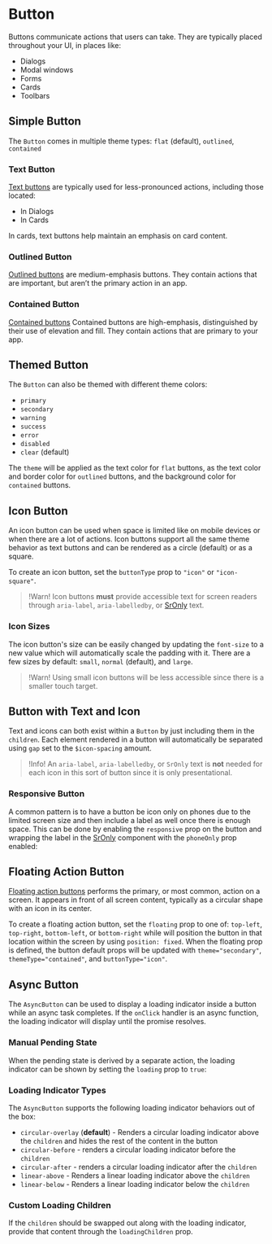 
# Button

Buttons communicate actions that users can take. They are typically placed throughout your UI, in places like:

- Dialogs
- Modal windows
- Forms
- Cards
- Toolbars

## Simple Button

The `Button` comes in multiple theme types: `flat` (default), `outlined`, `contained`

<CodeLoader source="./SimpleButton.tsx" importUrl={importUrl} editable />

### Text Button

[Text buttons](https://m2.material.io/components/buttons#text-button) are typically used for less-pronounced actions, including those located:

- In Dialogs
- In Cards

In cards, text buttons help maintain an emphasis on card content.

<CodeLoader source="./TextButton.tsx" importUrl={importUrl} editable />

### Outlined Button

[Outlined buttons](https://m2.material.io/components/buttons#outlined-button) are medium-emphasis buttons. They contain actions that are important, but aren’t the primary action in an app.

<CodeLoader source="./OutlinedButton.tsx" importUrl={importUrl} editable />

### Contained Button

[Contained buttons](https://m2.material.io/components/buttons#contained-button) Contained buttons are high-emphasis, distinguished by their use of elevation and fill. They contain actions that are primary to your app.

<CodeLoader source="./ContainedButton.tsx" importUrl={importUrl} editable />

## Themed Button

The `Button` can also be themed with different theme colors:

- `primary`
- `secondary`
- `warning`
- `success`
- `error`
- `disabled`
- `clear` (default)

The `theme` will be applied as the text color for `flat` buttons, as the text color and border color
for `outlined` buttons, and the background color for `contained` buttons.

<CodeLoader source="./ThemedButton.tsx" importUrl={importUrl} editable />

## Icon Button

An icon button can be used when space is limited like on mobile devices or when
there are a lot of actions. Icon buttons support all the same theme behavior as
text buttons and can be rendered as a circle (default) or as a square.

To create an icon button, set the `buttonType` prop to `"icon"` or `"icon-square"`.

> !Warn! Icon buttons **must** provide accessible text for screen readers through `aria-label`, `aria-labelledby`, or [SrOnly](/components/sr-only) text.

<CodeLoader source="./IconButton.tsx" importUrl={importUrl} editable />

### Icon Sizes

The icon button's size can be easily changed by updating the `font-size` to a
new value which will automatically scale the padding with it. There are a few
sizes by default: `small`, `normal` (default), and `large`.

> !Warn! Using small icon buttons will be less accessible since there is a
> smaller touch target.

<CodeLoader source="./IconButtonSizes.tsx" importUrl={importUrl} editable />

## Button with Text and Icon

Text and icons can both exist within a `Button` by just including them in the `children`. Each element
rendered in a button will automatically be separated using `gap` set to the `$icon-spacing` amount.

> !Info! An `aria-label`, `aria-labelledby`, or `SrOnly` text is **not** needed for each icon in this sort of button since it is only presentational.

<CodeLoader
  source="./ButtonWithTextAndIcon.tsx"
  importUrl={importUrl}
  editable
/>

### Responsive Button

A common pattern is to have a button be icon only on phones due to the limited screen size
and then include a label as well once there is enough space. This can be done by enabling
the `responsive` prop on the button and wrapping the label in the [SrOnly](/components/sr-only)
component with the `phoneOnly` prop enabled:

<CodeLoader source="./ResponsiveButton.tsx" importUrl={importUrl} editable />

## Floating Action Button

[Floating action buttons](https://m2.material.io/components/buttons-floating-action-button#usage)
performs the primary, or most common, action on a screen. It appears in front
of all screen content, typically as a circular shape with an icon in its
center.

To create a floating action button, set the `floating` prop to one of:
`top-left`, `top-right`, `bottom-left`, or `bottom-right` while will position
the button in that location within the screen by using `position: fixed`. When
the floating prop is defined, the button default props will be updated with
`theme="secondary"`, `themeType="contained"`, and `buttonType="icon"`.


<CodeLoader
  source="./FloatingActionButton.tsx"
  importUrl={importUrl}
  editable
  previewCard
  previewCardClassName={floatingStyles.container}
/>

## Async Button

The `AsyncButton` can be used to display a loading indicator inside a button
while an async task completes. If the `onClick` handler is an async function,
the loading indicator will display until the promise resolves.

<CodeLoader source="./AsyncButtonPromise.tsx" importUrl={importUrl} editable />

### Manual Pending State

When the pending state is derived by a separate action, the loading indicator
can be shown by setting the `loading` prop to `true`:

<CodeLoader source="./ManualPendingState.tsx" importUrl={importUrl} editable />

### Loading Indicator Types

The `AsyncButton` supports the following loading indicator behaviors out of the box:

- `circular-overlay` (**default**) - Renders a circular loading indicator above the
  `children` and hides the rest of the content in the button
- `circular-before` - renders a circular loading indicator before the `children`
- `circular-after` - renders a circular loading indicator after the `children`
- `linear-above` - Renders a linear loading indicator above the `children`
- `linear-below` - Renders a linear loading indicator below the `children`

<CodeLoader
  source="./LoadingIndicatorTypes.tsx"
  importUrl={importUrl}
  editable
/>

### Custom Loading Children

If the `children` should be swapped out along with the loading indicator,
provide that content through the `loadingChildren` prop.

<CodeLoader
  source="./CustomLoadingChildren.tsx"
  importUrl={importUrl}
  editable
/>
